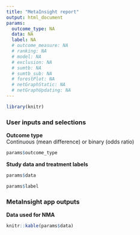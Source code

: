 ```yaml
---
title: "MetaInsight report"
output: html_document
params:
  outcome_type: NA
  data: NA
  label: NA
  # outcome_measure: NA
  # ranking: NA
  # model: NA
  # exclusion: NA
  # sumtb: NA
  # sumtb_sub: NA
  # forestPlot: NA
  # netGraphStatic: NA
  # netGraphUpdating: NA
---
```


```r
library(knitr)
```

### User inputs and selections

**Outcome type**  
Continuous (mean difference) or binary (odds ratio)

```r
params$outcome_type
```

**Study data and treatment labels**

```r
params$data

params$label
```

<!-- **Outcome measure**    -->
<!-- Mean difference or standardised mean difference for continuous data   -->
<!-- Odds ratio, risk ratio or risk difference for binary data -->

<!-- ```{r} -->
<!-- params$outcome_measure -->
<!-- ``` -->

<!-- For treatment rankings, smaller outcome values (e.g. smaller mean values for continuous data, or ORs less than 1 for binary data) are desirable (good) or undesirable (bad) -->

<!-- ```{r} -->
<!-- params$ranking -->
<!-- ``` -->

<!-- **Model**   -->
<!-- Random effect (RE) or fixed effect (FE) -->

<!-- ```{r} -->
<!-- params$model -->
<!-- ``` -->

<!-- **Excluded studies** -->

<!-- # ```{r} -->
<!-- # params$exclusion -->
<!-- # ``` -->

### MetaInsight app outputs  

**Data used for NMA** 

```r
knitr::kable(params$data)
```

<!-- **Summary of study characteristics**   -->
<!-- Characteristics table of all studies -->

<!-- ```{r} -->
<!-- params$sumtb -->
<!-- ``` -->

<!-- Characteristics table with studies excluded -->

<!-- ```{r} -->
<!-- params$sumtb -->
<!-- ``` -->

<!-- **Individual study results for all studies grouped by treatment comparison -->

<!-- ```{r} -->
<!-- params$forestPlot -->
<!-- ``` -->

<!-- **Network plots**   -->
<!-- Network plot of all studies -->

<!-- ```{r} -->
<!-- params$netGraphStatic -->
<!-- ``` -->

<!-- Network plot with studies excluded -->

<!-- ```{r} -->
<!-- params$netGraphUpdating -->
<!-- ``` -->




